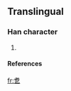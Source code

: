==Translingual==
===Han character===
{{Han char|rn=5|rad=乙|as=09|sn=10|four=|canj=十日弓 (JAN)}}
# {{defn|Han|sort=乙09}}
====References====
{{Han ref|kx=0084.241|dj=0171.360|hdz=10056.071|uh=4E7D|ud=20093}}



[[fr:乽]]